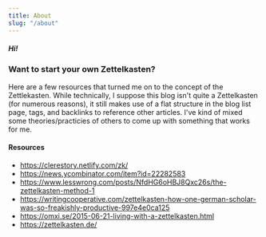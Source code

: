 ```yaml
---
title: About
slug: "/about"
---
```


##### Hi!

### Want to start your own Zettelkasten?
Here are a few resources that turned me on to the concept of the Zettlekasten. While technically, I suppose this blog isn't quite a Zettelkasten (for numerous reasons), it still makes use of a flat structure in the blog list page, tags, and backlinks to reference other articles. I've kind of mixed some theories/practicies of others to come up with something that works for me.

#### Resources
- https://clerestory.netlify.com/zk/
- https://news.ycombinator.com/item?id=22282583
- https://www.lesswrong.com/posts/NfdHG6oHBJ8Qxc26s/the-zettelkasten-method-1
- https://writingcooperative.com/zettelkasten-how-one-german-scholar-was-so-freakishly-productive-997e4e0ca125
- https://omxi.se/2015-06-21-living-with-a-zettelkasten.html
- https://zettelkasten.de/